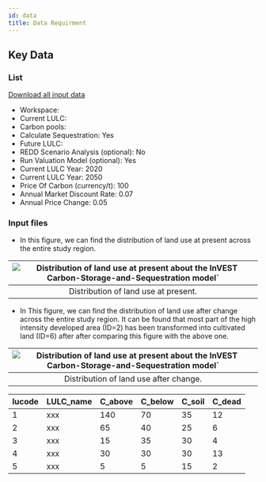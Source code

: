 ```yaml
---
id: data
title: Data Requirment
---
```


## Key Data

### List
[Download all input data](http://invest-model-input-files.s3-website-ap-southeast-1.amazonaws.com/)
- Workspace:
- Current LULC:
- Carbon pools:
- Calculate Sequestration: Yes
- Future LULC:
- REDD Scenario Analysis (optional): No
- Run Valuation Model (optional): Yes
- Current LULC Year: 2020
- Current LULC Year: 2050
- Price Of Carbon (currency/t): 100
- Annual Market Discount Rate: 0.07
- Annual Price Change: 0.05

### Input files
- In this figure, we can find the distribution of land use at present across the entire study region.  

|![Distribution of land use at present about the InVEST Carbon-Storage-and-Sequestration model`](../../static/img/css-input-after-land-use-change.png)|
|:--:|
| Distribution of land use at present. |  

- In This figure, we can find the distribution of land use after change across the entire study region. It can be found that most part of the high intensity developed area (ID=2) has been transformed into cultivated land (ID=6) after after comparing this figure with the above one.  

|![Distribution of land use at present about the InVEST Carbon-Storage-and-Sequestration model`](../../static/img/css-input-before-land-use-change.png)|
|:--:|
| Distribution of land use after change. |  

| lucode  | LULC_name   | C_above   | C_below   | C_soil    | C_dead    |
| --------| ----------- | --------- | --------- | --------- | --------- | 
| 1       | xxx         | 140       | 70        | 35        | 12        |
| 2       | xxx         | 65        | 40        | 25        | 6         |
| 3       | xxx         | 15        | 35        | 30        | 4         |
| 4       | xxx         | 30        | 30        | 30        | 13        |
| 5       | xxx         | 5         | 5         | 15        | 2         |
